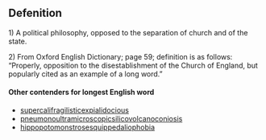 

== Defenition ==
1) A political philosophy, opposed to the separation of church and of the state.

2) From Oxford English Dictionary;  page 59; definition is as follows: “Properly, opposition to the disestablishment of the Church of England, but popularly cited as an example of a long word.”

====Other contenders for longest English word====
*[[supercalifragilisticexpialidocious]] 
*[[pneumonoultramicroscopicsilicovolcanoconiosis]]
*[[hippopotomonstrosesquippedaliophobia]]